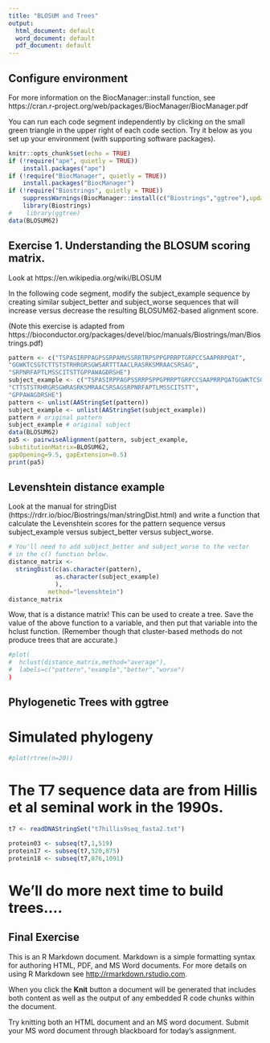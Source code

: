 ```yaml
---
title: "BLOSUM and Trees"
output:
  html_document: default
  word_document: default
  pdf_document: default
---
```


## Configure environment

For more information on the BiocManager::install function, see https://cran.r-project.org/web/packages/BiocManager/BiocManager.pdf

You can run each code segment independently by clicking on the small
green triangle in the upper right of each code section. Try it below as
you set up your environment (with supporting software packages).

```r
knitr::opts_chunk$set(echo = TRUE)
if (!require("ape", quietly = TRUE))
    install.packages("ape")
if (!require("BiocManager", quietly = TRUE))
    install.packages("BiocManager")
if (!require("Biostrings", quietly = TRUE))
    suppressWarnings(BiocManager::install(c("Biostrings","ggtree"),update=FALSE))
    library(Biostrings)
#    library(ggtree)
data(BLOSUM62)
```

## Exercise 1. Understanding the BLOSUM scoring matrix.

Look at https://en.wikipedia.org/wiki/BLOSUM

In the following code segment, modify the subject_example sequence by creating similar subject_better and subject_worse sequences that will increase versus decrease the resulting BLOSUM62-based alignment score.

(Note this exercise is adapted from https://bioconductor.org/packages/devel/bioc/manuals/Biostrings/man/Biostrings.pdf)

```r
pattern <- c("TSPASIRPPAGPSSRPAMVSSRRTRPSPPGPRRPTGRPCCSAAPRRPQAT",
"GGWKTCSGTCTTSTSTRHRGRSGWSARTTTAACLRASRKSMRAACSRSAG",
"SRPNRFAPTLMSSCITSTTGPPAWAGDRSHE")
subject_example <- c("TSPASIRPPAGPSSRRPSPPGPRRPTGRPCCSAAPRRPQATGGWKTCSGT",
"CTTSTSTRHRGRSGWRASRKSMRAACSRSAGSRPNRFAPTLMSSCITSTT",
"GPPAWAGDRSHE")
pattern <- unlist(AAStringSet(pattern))
subject_example <- unlist(AAStringSet(subject_example))
pattern # original pattern
subject_example # original subject
data(BLOSUM62)
pa5 <- pairwiseAlignment(pattern, subject_example,
substitutionMatrix=BLOSUM62,
gapOpening=9.5, gapExtension=0.5)
print(pa5)

```

## Levenshtein distance example

Look at the manual for stringDist (https://rdrr.io/bioc/Biostrings/man/stringDist.html) and write a function that calculate the Levenshtein scores for the pattern sequence versus subject_example versus subject_better versus subject_worse.

```r
# You'll need to add subject_better and subject_worse to the vector
# in the c() function below.
distance_matrix <- 
  stringDist(c(as.character(pattern),
             as.character(subject_example)
             ),
           method="levenshtein")
distance_matrix
```

Wow, that is a distance matrix! This can be used to create a tree. Save the value of the above function to a variable, and then put that variable into the hclust function.
(Remember though that cluster-based methods do not produce trees that are 
accurate.)

```r
#plot(
#  hclust(distance_matrix,method="average"),
#  labels=c("pattern","example","better","worse")
)

```

## Phylogenetic Trees with ggtree

# Simulated phylogeny

```r
#plot(rtree(n=20))
```

# The T7 sequence data are from Hillis et al seminal work in the 1990s.

```r
t7 <- readDNAStringSet("t7hillis9seq_fasta2.txt")

protein03 <- subseq(t7,1,519)
protein17 <- subseq(t7,520,875)
protein18 <- subseq(t7,876,1091)
```

# We'll do more next time to build trees....

## Final Exercise

This is an R Markdown document. Markdown is a simple formatting syntax for authoring HTML, PDF, and MS Word documents. For more details on using R Markdown see <http://rmarkdown.rstudio.com>.

When you click the **Knit** button a document will be generated that includes both content as well as the output of any embedded R code chunks within the document.

Try knitting both an HTML document and an MS word document. Submit your MS word document through blackboard for today's assignment.

